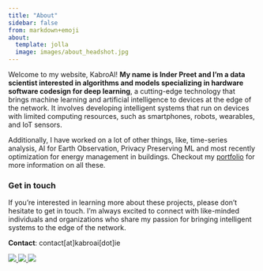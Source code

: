 ```yaml
---
title: "About"
sidebar: false
from: markdown+emoji
about:
  template: jolla
  image: images/about_headshot.jpg
---
```


Welcome to my website, KabroAI! **My name is Inder Preet and I'm a data scientist interested in algorithms and models specializing in hardware software codesign for deep learning**, a cutting-edge technology that brings machine learning and artificial intelligence to devices at the edge of the network.
It involves developing intelligent systems that run on devices with limited computing resources, such as smartphones, robots, wearables, and IoT sensors.

Additionally, I have worked on a lot of other things, like, time-series analysis, AI for Earth Observation, Privacy Preserving ML and most recently optimization for energy management in buildings.
Checkout my [portfolio](portfolio.qmd) for more information on all these.
<br>

<!---
I believe that personal and professional lives are complexly intertwined, so instead of creating a solely professional website, this one is a mix of both and you will see the
two themes across the [portfolio](portfolio.qmd) and [blog](blog.qmd).
The same goes for the name KabroAI, which comes from my family's business of selling motor parts. But won't deny it is also a catchy name :wink:.
-->
### Get in touch
If you're interested in learning more about these projects, please don't hesitate to get in touch. I'm always excited to connect with like-minded individuals and organizations who share my passion for bringing intelligent systems to the edge of the network.

**Contact**: contact[at]kabroai[dot]ie


::: {.column-page-inset .text-center}
```{=html}

<a class="btn" href="https://www.linkedin.com/in/inder-preet-kakkar/" target="_blank" rel="noopener noreferrer">
<img src="https://img.shields.io/badge/-LinkedIn-306EA8?style=flat&logo=Linkedin&logoColor=white&link=https://www.linkedin.com/in/inder-preet-kakkar/"/>
</a>
<a class="btn" href="https://github.com/inder-preet-kakkar" target="_blank" rel="noopener noreferrer">
<img src="https://img.shields.io/badge/-GitHub-2F2F2F?style=flat&logo=github&logoColor=white&link=https://github.com/inder-preet-kakkar"/>
</a>
<a class="btn" href="https://scholar.google.com/citations?hl=en&user=0uFpuSMAAAAJ;hl=en" target="_blank" rel="noopener noreferrer">
<img src="https://img.shields.io/badge/-Google_Scholar-676767?style=flat&logo=google-scholar&logoColor=white&link=https://scholar.google.com/citations?hl=en&user=0uFpuSMAAAAJ;hl=en"/>
</a>
```
:::





